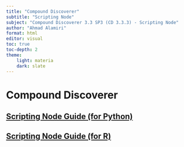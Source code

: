 ```yaml
---
title: "Compound Discoverer"
subtitle: "Scripting Node"
subject: "Compound Discoverer 3.3 SP3 (CD 3.3.3) - Scripting Node"
author: "Ahmad Alamiri"
format: html
editor: visual
toc: true
toc-depth: 2
theme: 
    light: materia
    dark: slate
---
```


# Compound Discoverer

## [Scripting Node Guide (for Python)](http(s)://ahmadalamiri.github.io/ "Scripting Node Guide (for Python)")

## [Scripting Node Guide (for R)](http(s)://ahmadalamiri.github.io/ "Scripting Node Guide (for R)")